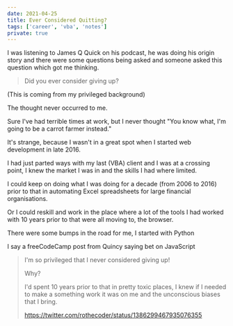 ```yaml
---
date: 2021-04-25
title: Ever Considered Quitting?
tags: ['career', 'vba', 'notes']
private: true
---
```


I was listening to James Q Quick on his podcast, he was doing his
origin story and there were some questions being asked and someone
asked this question which got me thinking.

> Did you ever consider giving up?

(This is coming from my privileged background)

The thought never occurred to me.

Sure I've had terrible times at work, but I never thought "You know
what, I'm going to be a carrot farmer instead."

It's strange, because I wasn't in a great spot when I started web
development in late 2016.

I had just parted ways with my last (VBA) client and I was at a
crossing point, I knew the market I was in and the skills I had where
limited.

I could keep on doing what I was doing for a decade (from 2006
to 2016) prior to that in automating Excel spreadsheets for large
financial organisations.

Or I could reskill and work in the place where a lot of the tools I
had worked with 10 years prior to that were all moving to, the
browser.

There were some bumps in the road for me, I started with Python

I say a freeCodeCamp post from Quincy saying bet on JavaScript

> I'm so privileged that I never considered giving up!
>
> Why?
>
> I'd spent 10 years prior to that in pretty toxic places, I knew if I
> needed to make a something work it was on me and the unconscious
> biases that I bring.
>
> https://twitter.com/rothecoder/status/1386299467935076355
